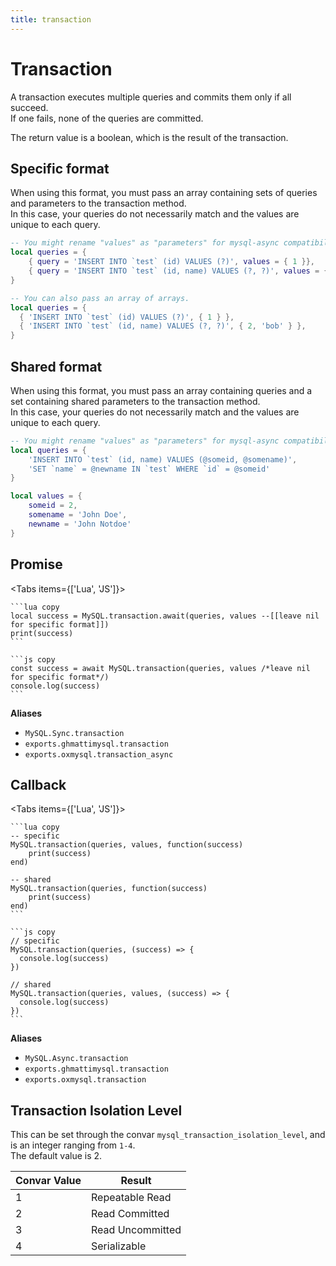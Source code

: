 ```yaml
---
title: transaction
---
```



# Transaction

A transaction executes multiple queries and commits them only if all succeed.  
If one fails, none of the queries are committed.

The return value is a boolean, which is the result of the transaction.

## Specific format

When using this format, you must pass an array containing sets of queries and parameters to the transaction method.  
In this case, your queries do not necessarily match and the values are unique to each query.

```lua copy
-- You might rename "values" as "parameters" for mysql-async compatibility.
local queries = {
    { query = 'INSERT INTO `test` (id) VALUES (?)', values = { 1 }},
    { query = 'INSERT INTO `test` (id, name) VALUES (?, ?)', values = { 2, 'bob' }},
}

-- You can also pass an array of arrays.
local queries = {
  { 'INSERT INTO `test` (id) VALUES (?)', { 1 } },
  { 'INSERT INTO `test` (id, name) VALUES (?, ?)', { 2, 'bob' } },
}
```

## Shared format

When using this format, you must pass an array containing queries and a set containing shared parameters to the transaction method.  
In this case, your queries do not necessarily match and the values are unique to each query.

```lua copy
-- You might rename "values" as "parameters" for mysql-async compatibility.
local queries = {
    'INSERT INTO `test` (id, name) VALUES (@someid, @somename)',
    'SET `name` = @newname IN `test` WHERE `id` = @someid'
}

local values = {
    someid = 2,
    somename = 'John Doe',
    newname = 'John Notdoe'
}
```

## Promise

<Tabs items={['Lua', 'JS']}>
  <Tab>

    ```lua copy
    local success = MySQL.transaction.await(queries, values --[[leave nil for specific format]])
    print(success)
    ```

  </Tab>
  <Tab>

    ```js copy
    const success = await MySQL.transaction(queries, values /*leave nil for specific format*/)
    console.log(success)
    ```

  </Tab>
</Tabs>

**Aliases**

- `MySQL.Sync.transaction`
- `exports.ghmattimysql.transaction`
- `exports.oxmysql.transaction_async`

## Callback

<Tabs items={['Lua', 'JS']}>
  <Tab>

    ```lua copy
    -- specific
    MySQL.transaction(queries, values, function(success)
        print(success)
    end)

    -- shared
    MySQL.transaction(queries, function(success)
        print(success)
    end)
    ```

  </Tab>
  <Tab>

    ```js copy
    // specific
    MySQL.transaction(queries, (success) => {
      console.log(success)
    })

    // shared
    MySQL.transaction(queries, values, (success) => {
      console.log(success)
    })
    ```

  </Tab>
</Tabs>

**Aliases**

- `MySQL.Async.transaction`
- `exports.ghmattimysql.transaction`
- `exports.oxmysql.transaction`

## Transaction Isolation Level

This can be set through the convar `mysql_transaction_isolation_level`, and is an integer ranging from `1-4`.  
The default value is 2.

| Convar Value | Result           |
| ------------ | ---------------- |
| 1            | Repeatable Read  |
| 2            | Read Committed   |
| 3            | Read Uncommitted |
| 4            | Serializable     |
